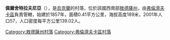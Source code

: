 {{expand|time=2016-09-03T10:14:08+00:00}}
{{unreferenced|time=2016-09-03T10:14:08+00:00}}
{{coord|47|29|6|N|29|45|54|E|scale:30000|display=title}}

'''佩爾舍特拉夫尼亞'''（{{lang-uk|Перше Травня}}），是[[烏克蘭|烏克蘭]]的村落，位於該國西南部[[敖德薩州|敖德薩州]]，由[[弗倫濟夫卡區|弗倫濟夫卡區]]負責管轄，始建於1857年，面積0.41平方公里，海拔高度189米，2001年人口57，人口密度每平方公里139.02人。

{{DEFAULTSORT:Перше Травня}}
[[Category:敖德薩州村落|Category:敖德薩州村落]]
[[Category:弗倫濟夫卡區村落|Category:弗倫濟夫卡區村落]]


{{Odessa-geo-stub}}